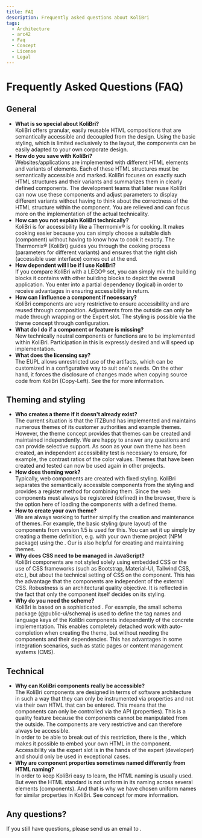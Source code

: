 ```yaml
---
title: FAQ
description: Frequently asked questions about KoliBri
tags:
  - Architecture
  - arc42
  - Faq
  - Concept
  - License
  - Legal
---
```



# Frequently Asked Questions (FAQ)

## General

- **What is so special about KoliBri?**<br/>
  KoliBri offers granular, easily reusable HTML compositions that are semantically accessible and decoupled from the design. Using the basic styling, which is limited exclusively to the layout, the components can be easily adapted to your own corporate design.
- **How do you save with KoliBri?**<br/>
  Websites/applications are implemented with different HTML elements and variants of elements. Each of these HTML structures must be semantically accessible and marked. KoliBri focuses on exactly such HTML structures and their variants and summarizes them in clearly defined components. The development teams that later reuse KoliBri can now use these components and adjust parameters to display different variants without having to think about the correctness of the HTML structure within the component. You are relieved and can focus more on the implementation of the actual technicality.<br/>
- **How can you not explain KoliBri technically?**<br/>
  KoliBri is for accessibility like a Thermomix® is for cooking. It makes cooking easier because you can simply choose a suitable dish (component) without having to know how to cook it exactly. The Thermomix® (KoliBri) guides you through the cooking process (parameters for different variants) and ensures that the right dish (accessible user interface) comes out at the end.
- **How dependent will I be if I use KoliBri?**<br/>
  If you compare KoliBri with a LEGO® set, you can simply mix the building blocks it contains with other building blocks to depict the overall application. You enter into a partial dependency (logical) in order to receive advantages in ensuring accessibility in return.
- **How can I influence a component if necessary?**<br/>
  KoliBri components are very restrictive to ensure accessibility and are reused through composition. Adjustments from the outside can only be made through wrapping or the Expert slot. The styling is possible via the theme concept through configuration.
- **What do I do if a component or feature is missing?**<br/>
  New technically neutral components or functions are to be implemented within KoliBri. Participation in this is expressly desired and will speed up implementation.
- **What does the licensing say?**<br/>
  The EUPL allows unrestricted use of the artifacts, which can be customized in a configurative way to suit one's needs.
  On the other hand, it forces the disclosure of changes made when copying source code from KoliBri (Copy-Left).
  See the <KolLink _label="License" _href="/en/docs/project/license" /> for more information.

## Theming and styling

- **Who creates a theme if it doesn't already exist?**<br/>
  The current situation is that the ITZBund has implemented and maintains numerous themes of its customer authorities and example themes. However, the theme concept provides that themes can be created and maintained independently. We are happy to answer any questions and can provide selective support. As soon as your own theme has been created, an independent accessibility test is necessary to ensure, for example, the contrast ratios of the color values. Themes that have been created and tested can now be used again in other projects.
- **How does theming work?**<br/>
  Typically, web components are created with fixed styling. KoliBri separates the semantically accessible components from the styling and provides a register method for combining them. Since the web components must always be registered (defined) in the browser, there is the option here of loading the components with a defined theme.
- **How to create your own theme?**<br/>
  We are always working to further simplify the creation and maintenance of themes. For example, the basic styling (pure layout) of the components from version 1.5 is used for this. You can set it up simply by creating a theme definition, e.g. with your own theme project (NPM package) using the <KolLink _label="TS file" _href="https://github.com/public-ui/kolibri/blob/45726c50d7f28c9c595442b2241582816eca5670/packages/create-kolibri/templates/kolibri-library/packages/components/src/global/script.ts#L8" _target="_blank" />. Our <KolLink _label="Theme Designer" _href="/designer/" _target="_blank" /> is also helpful for creating and maintaining themes.
- **Why does CSS need to be managed in JavaScript?**<br/>
  KoliBri components are not styled solely using embedded CSS or the use of CSS frameworks (such as Bootstrap, Material-UI, Tailwind CSS, etc.), but
  about the technical setting of CSS on the component. This has the advantage that the components are independent of the external CSS. Robustness is an architectural quality objective. It is reflected in the fact that only the component itself decides on its styling.
- **Why do you need the scheme?**<br/>
  KoliBri is based on a sophisticated <KolLink _label="Architecture" _href="/en/docs/concepts/architecture" />. For example, the small schema package (@public-ui/schema) is used to define the tag names and language keys of the KoliBri components independently of the concrete implementation. This enables completely detached work with auto-completion when creating the theme, but without needing the components and their dependencies. This has advantages in some integration scenarios, such as static pages or content management systems (CMS).

## Technical

- **Why can KoliBri components really be accessible?**<br/>
  The KoliBri components are designed in terms of software architecture in such a way that they can only be instrumented via properties and not via their own HTML that can be entered. This means that the components can only be controlled via the API (properties). This is a quality feature because the components cannot be manipulated from the outside. The components are very restrictive and can therefore always be accessible.<br/>
  In order to be able to break out of this restriction, there is the <KolLink _label="Expert-Slot" _href="/en/docs/concepts/expert-slot" />, which makes it possible to embed your own HTML in the component. Accessibility via the expert slot is in the hands of the expert (developer) and should only be used in exceptional cases.
- **Why are component properties sometimes named differently from HTML naming?**<br/>
  In order to keep KoliBri easy to learn, the HTML naming is usually used. But even the HTML standard is not uniform in its naming across several elements (components). And that is why we have chosen uniform names for similar properties in KoliBri. See concept <KolLink _label="Properties" _href="/en/docs/concepts/properties" /> for more information.

## Any questions?

If you still have questions, please send us an email to <KolLink _label="kolibri@itzbund.de" _href="mailto:kolibri@itzbund.de" _icons="codicon codicon-mail" />.
